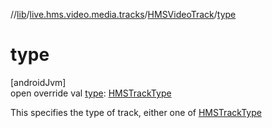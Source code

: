 //[lib](/api-reference/android/v2/home/content)/[live.hms.video.media.tracks](../index)/[HMSVideoTrack](index)/[type](type)

# type

[androidJvm]\
open override val [type](type): [HMSTrackType](../-h-m-s-track-type/index)

This specifies the type of track, either one of [HMSTrackType](../-h-m-s-track-type/index)
